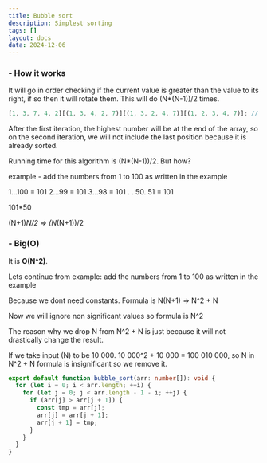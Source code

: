 ```yaml
---
title: Bubble sort
description: Simplest sorting
tags: []
layout: docs
data: 2024-12-06
---
```


<h3 className="text-lg font-semibold">- How it works</h3>

It will go in order checking if the current value is greater than the value to its right, if so then it will rotate them. This will do (N\*(N-1))/2 times.

```javascript
[1, 3, 7, 4, 2][(1, 3, 4, 2, 7)][(1, 3, 2, 4, 7)][(1, 2, 3, 4, 7)]; // initial array | N checks // 1. iteration | N-1 checks // 2. iteration | N-2 checks // 3. iteration | N-N+1 checks
```

After the first iteration, the highest number will be at the end of the array, so on the second iteration, we will not include the last position because it is already sorted.

Running time for this algorithm is (N\*(N-1))/2. But how?

example - add the numbers from 1 to 100 as written in the example

1...100 = 101
2...99 = 101
3...98 = 101
.
.
50..51 = 101

101\*50

(N+1)_N/2 => (N_(N+1))/2

<h3 className="text-lg font-semibold mt-7">- Big(O)</h3>

It is **O(N^2)**.

Lets continue from example: add the numbers from 1 to 100 as written in the example

Because we dont need constants. Formula is N(N+1) => N^2 + N

Now we will ignore non significant values so formula is N^2

The reason why we drop N from N^2 + N is just because it will not drastically change the result.

If we take input (N) to be 10 000. 10 000^2 + 10 000 = 100 010 000, so N in N^2 + N formula is insignificant so we remove it.

```ts
export default function bubble_sort(arr: number[]): void {
  for (let i = 0; i < arr.length; ++i) {
    for (let j = 0; j < arr.length - 1 - i; ++j) {
      if (arr[j] > arr[j + 1]) {
        const tmp = arr[j];
        arr[j] = arr[j + 1];
        arr[j + 1] = tmp;
      }
    }
  }
}
```

